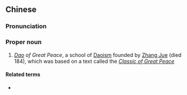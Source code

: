 ==Chinese==
{{zh-forms|type=21}}
{{wikipedia|太平道 (宗教)|lang=zh}}

===Pronunciation===
{{zh-pron
|m=Tàipíngdào
|c=taai3 ping4 dou6
|cat=pn
}}

===Proper noun===
{{zh-noun}}

# ''[[w:Tao|Dao]] of Great Peace'', a school of [[Daoism]] founded by [[w:Zhang Jiao|Zhang Jue]] (died 184), which was based on a text called the ''[[w:Taiping Jing|Classic of Great Peace]]''

====Related terms====
* {{zh-l|太平經}}